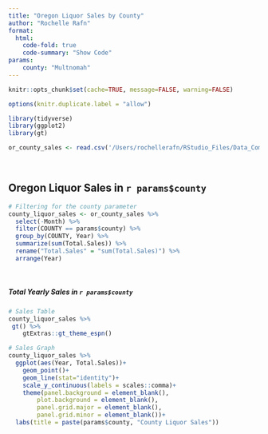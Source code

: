 ```yaml
---
title: "Oregon Liquor Sales by County"
author: "Rochelle Rafn"
format:
  html: 
    code-fold: true
    code-summary: "Show Code"
params:
    county: "Multnomah"
---
```


```r
knitr::opts_chunk$set(cache=TRUE, message=FALSE, warning=FALSE)

options(knitr.duplicate.label = "allow")
```

```r
library(tidyverse)
library(ggplot2)
library(gt)

or_county_sales <- read.csv('/Users/rochellerafn/RStudio_Files/Data_Communication/CWD-Blog/or_county_sales.csv')
```

 

## Oregon Liquor Sales in `r params$county`

```r
# Filtering for the county parameter
county_liquor_sales <- or_county_sales %>%
  select(-Month) %>%
  filter(COUNTY == params$county) %>%
  group_by(COUNTY, Year) %>%
  summarize(sum(Total.Sales)) %>%
  rename("Total.Sales" = "sum(Total.Sales)") %>%
  arrange(Year)
```

 

##### Total Yearly Sales in `r params$county`

```r
# Sales Table
county_liquor_sales %>%
 gt() %>%
    gtExtras::gt_theme_espn()
```

```r
# Sales Graph
county_liquor_sales %>%
  ggplot(aes(Year, Total.Sales))+
    geom_point()+
    geom_line(stat="identity")+
    scale_y_continuous(labels = scales::comma)+
    theme(panel.background = element_blank(),
        plot.background = element_blank(),
        panel.grid.major = element_blank(),
        panel.grid.minor = element_blank())+
  labs(title = paste(params$county, "County Liquor Sales"))
```



